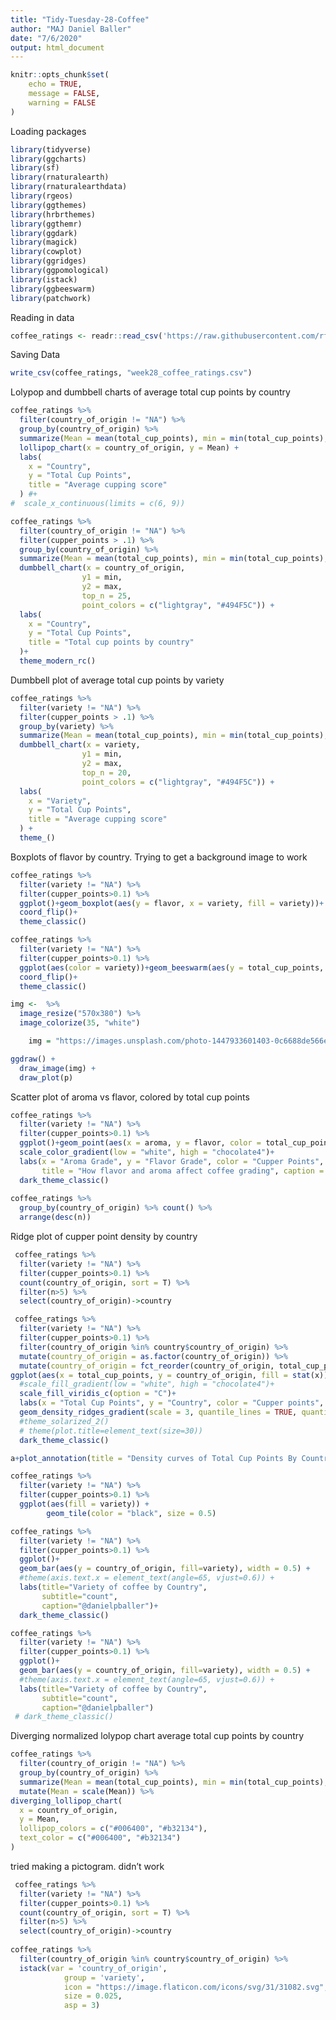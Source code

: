 ```yaml
---
title: "Tidy-Tuesday-28-Coffee"
author: "MAJ Daniel Baller"
date: "7/6/2020"
output: html_document
---
```


```r
knitr::opts_chunk$set(
	echo = TRUE,
	message = FALSE,
	warning = FALSE
)
```
Loading packages
```r
library(tidyverse)
library(ggcharts)
library(sf)
library(rnaturalearth)
library(rnaturalearthdata)
library(rgeos)
library(ggthemes)
library(hrbrthemes)
library(ggthemr)
library(ggdark)
library(magick)
library(cowplot)
library(ggridges)
library(ggpomological)
library(istack)
library(ggbeeswarm)
library(patchwork)
```

Reading in data
```r
coffee_ratings <- readr::read_csv('https://raw.githubusercontent.com/rfordatascience/tidytuesday/master/data/2020/2020-07-07/coffee_ratings.csv')
```

Saving Data
```r
write_csv(coffee_ratings, "week28_coffee_ratings.csv")
```

Lolypop and dumbbell charts of average total cup points by country
```r
coffee_ratings %>% 
  filter(country_of_origin != "NA") %>% 
  group_by(country_of_origin) %>% 
  summarize(Mean = mean(total_cup_points), min = min(total_cup_points), max = max(total_cup_points)) %>% 
  lollipop_chart(x = country_of_origin, y = Mean) +
  labs(
    x = "Country",
    y = "Total Cup Points",
    title = "Average cupping score"
  ) #+
#  scale_x_continuous(limits = c(6, 9))

coffee_ratings %>% 
  filter(country_of_origin != "NA") %>% 
  filter(cupper_points > .1) %>% 
  group_by(country_of_origin) %>% 
  summarize(Mean = mean(total_cup_points), min = min(total_cup_points), max = max(total_cup_points)) %>% 
  dumbbell_chart(x = country_of_origin, 
                y1 = min, 
                y2 = max, 
                top_n = 25,
                point_colors = c("lightgray", "#494F5C")) +
  labs(
    x = "Country",
    y = "Total Cup Points",
    title = "Total cup points by country"
  )+
  theme_modern_rc()
```

Dumbbell plot of average total cup points by variety
```r
coffee_ratings %>% 
  filter(variety != "NA") %>% 
  filter(cupper_points > .1) %>% 
  group_by(variety) %>% 
  summarize(Mean = mean(total_cup_points), min = min(total_cup_points), max = max(total_cup_points)) %>% 
  dumbbell_chart(x = variety, 
                y1 = min, 
                y2 = max,
                top_n = 20,
                point_colors = c("lightgray", "#494F5C")) +
  labs(
    x = "Variety",
    y = "Total Cup Points",
    title = "Average cupping score"
  ) +
  theme_()
```

Boxplots of flavor by country.  Trying to get a background image to work
```r
coffee_ratings %>% 
  filter(variety != "NA") %>% 
  filter(cupper_points>0.1) %>% 
  ggplot()+geom_boxplot(aes(y = flavor, x = variety, fill = variety))+
  coord_flip()+
  theme_classic()

coffee_ratings %>% 
  filter(variety != "NA") %>% 
  filter(cupper_points>0.1) %>% 
  ggplot(aes(color = variety))+geom_beeswarm(aes(y = total_cup_points, x = variety, fill = variety), dodge.width=.8,cex=2)+
  coord_flip()+
  theme_classic()

img <-  %>%
  image_resize("570x380") %>%
  image_colorize(35, "white")

    img = "https://images.unsplash.com/photo-1447933601403-0c6688de566e?ixlib=rb-1.2.1&ixid=eyJhcHBfaWQiOjEyMDd9&auto=format&fit=crop&w=956&q=80"

ggdraw() + 
  draw_image(img) + 
  draw_plot(p)
```

Scatter plot of aroma vs flavor, colored by total cup points
```r
coffee_ratings %>% 
  filter(variety != "NA") %>% 
  filter(cupper_points>0.1) %>% 
  ggplot()+geom_point(aes(x = aroma, y = flavor, color = total_cup_points))+
  scale_color_gradient(low = "white", high = "chocolate4")+
  labs(x = "Aroma Grade", y = "Flavor Grade", color = "Cupper Points", 
       title = "How flavor and aroma affect coffee grading", caption = "@danielpballer")+
  dark_theme_classic()
 
coffee_ratings %>% 
  group_by(country_of_origin) %>% count() %>% 
  arrange(desc(n))

```

Ridge plot of cupper point density by country
```r
 coffee_ratings %>% 
  filter(variety != "NA") %>% 
  filter(cupper_points>0.1) %>%  
  count(country_of_origin, sort = T) %>% 
  filter(n>5) %>% 
  select(country_of_origin)->country

 coffee_ratings %>% 
  filter(variety != "NA") %>% 
  filter(cupper_points>0.1) %>% 
  filter(country_of_origin %in% country$country_of_origin) %>% 
  mutate(country_of_origin = as.factor(country_of_origin)) %>% 
  mutate(country_of_origin = fct_reorder(country_of_origin, total_cup_points, .fun = 'max')) %>% 
ggplot(aes(x = total_cup_points, y = country_of_origin, fill = stat(x)))+ 
  #scale_fill_gradient(low = "white", high = "chocolate4")+
  scale_fill_viridis_c(option = "C")+
  labs(x = "Total Cup Points", y = "Country", color = "Cupper points", title = "Distribution of Total Cup Points By Country", subtitle = "Countries are in order of max total cup points.  Black line shows median of each distribution.",  fill = "Total Cup Points", caption = "@danielpballer")+
  geom_density_ridges_gradient(scale = 3, quantile_lines = TRUE, quantiles = 2, color = "black")+
  #theme_solarized_2()
  # theme(plot.title=element_text(size=30))
  dark_theme_classic()

a+plot_annotation(title = "Density curves of Total Cup Points By Country")
```

```r

coffee_ratings %>% 
  filter(variety != "NA") %>% 
  filter(cupper_points>0.1) %>% 
  ggplot(aes(fill = variety)) + 
        geom_tile(color = "black", size = 0.5) 
```

```r
coffee_ratings %>% 
  filter(variety != "NA") %>% 
  filter(cupper_points>0.1) %>% 
  ggplot()+
  geom_bar(aes(y = country_of_origin, fill=variety), width = 0.5) + 
  #theme(axis.text.x = element_text(angle=65, vjust=0.6)) +
  labs(title="Variety of coffee by Country", 
       subtitle="count", 
       caption="@danielpballer")+
  dark_theme_classic()

coffee_ratings %>% 
  filter(variety != "NA") %>% 
  filter(cupper_points>0.1) %>% 
  ggplot()+
  geom_bar(aes(y = country_of_origin, fill=variety), width = 0.5) + 
  #theme(axis.text.x = element_text(angle=65, vjust=0.6)) +
  labs(title="Variety of coffee by Country", 
       subtitle="count", 
       caption="@danielpballer")
 # dark_theme_classic()
```

Diverging normalized lolypop chart average total cup points by country
```r
coffee_ratings %>% 
  filter(country_of_origin != "NA") %>% 
  group_by(country_of_origin) %>% 
  summarize(Mean = mean(total_cup_points), min = min(total_cup_points), max = max(total_cup_points)) %>%
  mutate(Mean = scale(Mean)) %>% 
diverging_lollipop_chart(
  x = country_of_origin,
  y = Mean,
  lollipop_colors = c("#006400", "#b32134"),
  text_color = c("#006400", "#b32134")
)
```

tried making a pictogram. didn't work
```r
 coffee_ratings %>% 
  filter(variety != "NA") %>% 
  filter(cupper_points>0.1) %>%  
  count(country_of_origin, sort = T) %>% 
  filter(n>5) %>% 
  select(country_of_origin)->country 
  
coffee_ratings %>% 
  filter(country_of_origin %in% country$country_of_origin) %>% 
  istack(var = 'country_of_origin', 
            group = 'variety', 
            icon = "https://image.flaticon.com/icons/svg/31/31082.svg",
            size = 0.025,
            asp = 3)
```

